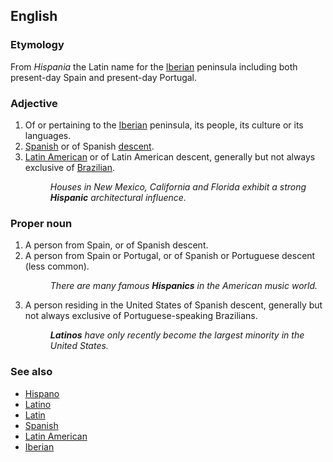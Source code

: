 ==English==

===Etymology===
From ''Hispania'' the Latin name for the [[Iberia]]n peninsula including both present-day Spain and present-day Portugal.

===Adjective===
{{en-adj-more}}

# Of or pertaining to the [[Iberia]]n peninsula, its people, its culture or its languages.
# [[Spanish]] or of Spanish [[descent]].
# [[Latin America]]n or of Latin American descent, generally but not always exclusive of [[Brazil]]ian.
#:''Houses in New Mexico, California and Florida exhibit a strong '''Hispanic''' architectural influence.''

===Proper noun===
{{en-proper noun|s}}

# A person from Spain, or of Spanish descent.
# A person from Spain or Portugal, or of Spanish or Portuguese descent (less common).
#:''There are many famous '''Hispanics''' in the American music world.''
# A person residing in the United States of Spanish descent, generally but not always exclusive of Portuguese-speaking Brazilians. 
#:'''''Latinos''' have only recently become the largest minority in the United States.''

===See also===
* [[Hispano]]
* [[Latino]]
* [[Latin]]
* [[Spanish]]
* [[Latin American]]
* [[Iberian]]